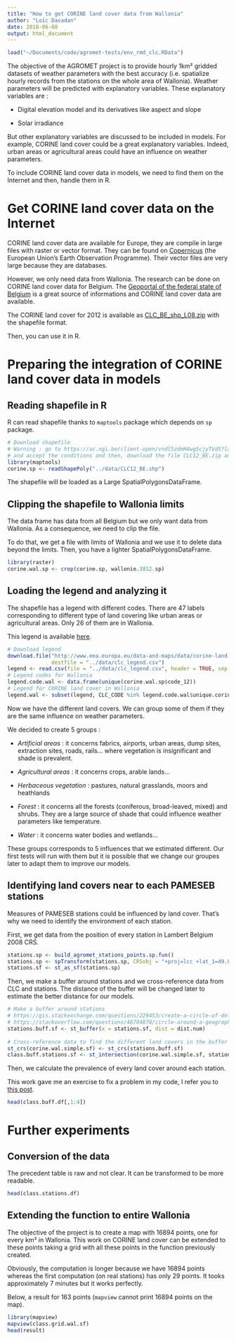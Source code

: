```yaml
---
title: "How to get CORINE land cover data from Wallonia"
author: "Loïc Davadan"
date: 2018-06-08
output: html_document
---
```

```r
load("~/Documents/code/agromet-tests/env_rmd_clc.RData")
```

The objective of the AGROMET project is to provide hourly 1km² gridded datasets of weather parameters with the best accuracy (i.e. spatialize hourly records from the stations on the whole area of Wallonia). Weather parameters will be predicted with explanatory variables. These explanatory variables are :

* Digital elevation model and its derivatives like aspect and slope

* Solar irradiance

But other explanatory variables are discussed to be included in models. For example, CORINE land cover could be a great explanatory variables. Indeed, urban areas or agricultural areas could have an influence on weather parameters.

To include CORINE land cover data in models, we need to find them on the Internet and then, handle them in R.

# Get CORINE land cover data on the Internet

CORINE land cover data are available for Europe, they are compile in large files with raster or vector format. They can be found on [Copernicus](https://land.copernicus.eu/pan-european/corine-land-cover) (the European Union's Earth Observation Programme). Their vector files are very large because they are databases.

However, we only need data from Wallonia. The research can be done on CORINE land cover data for Belgium. The [Geoportal of the federal state of Belgium](https://www.geo.be/#!/home) is a great source of informations and CORINE land cover data are available.

The CORINE land cover for 2012 is available as [CLC_BE_shp_L08.zip](https://ac.ngi.be/client-open/XxyX5iFmfwldPgOfzIds?language=en&openpath=ngi-standard-open%2FVectordata%2FCLC2012%2FCLC12_BE_shp_L08.zip&tab=dataaccess&auth=false&open=true&accesscode=XxyX5iFmfwldPgOfzIds) with the shapefile format.

Then, you can use it in R.

# Preparing the integration of CORINE land cover data in models

## Reading shapefile in R

R can read shapefile thanks to `maptools` package which depends on `sp` package.
```r
# Download shapefile
# Warning : go to https://ac.ngi.be/client-open/vndl5zdmH4wgScjyTVdS?language=en&openpath=ngi-standard-open%2FVectordata%2FCLC2012%2FCLC12_BE_shp_L08.zip&tab=dataaccess&auth=false&open=true&accesscode=vndl5zdmH4wgScjyTVdS
# and accept the conditions and then, download the file CLC12_BE.zip and unzip it in a folder
library(maptools)
corine.sp <- readShapePoly("../data/CLC12_BE.shp")
```
The shapefile will be loaded as a Large SpatialPolygonsDataFrame.

## Clipping the shapefile to Wallonia limits

The data frame has data from all Belgium but we only want data from Wallonia. As a consequence, we need to clip the file.

To do that, we get a file with limits of Wallonia and we use it to delete data beyond the limits. Then, you have a lighter SpatialPolygonsDataFrame.

```r
library(raster)
corine.wal.sp <- crop(corine.sp, wallonie.3812.sp)
```

## Loading the legend and analyzing it

The shapefile has a legend with different codes. There are 47 labels corresponding to different type of land covering like urban areas or agricultural areas. Only 26 of them are in Wallonia.

This legend is available [here](http://www.eea.europa.eu/data-and-maps/data/corine-land-cover-2006-raster-1/corine-land-cover-classes-and/clc_legend.csv/at_download/file).

```r
# Download legend
download.file("http://www.eea.europa.eu/data-and-maps/data/corine-land-cover-2006-raster-1/corine-land-cover-classes-and/clc_legend.csv/at_download/file",
              destfile = "../data/clc_legend.csv")
legend <- read.csv(file = "../data/clc_legend.csv", header = TRUE, sep = ";")
# Legend codes for Wallonia
legend.code.wal <- data.frame(unique(corine.wal.sp$code_12))
# Legend for CORINE land cover in Wallonia
legend.wal <- subset(legend, CLC_CODE %in% legend.code.wal$unique.corine.wal.sp.code_12.)
```

Now we have the different land covers. We can group some of them if they are the same influence on weather parameters.

We decided to create 5 groups :

* _Artificial areas_ : it concerns fabrics, airports, urban areas, dump sites, extraction sites, roads, rails... where vegetation is insignificant and shade is prevalent.

* _Agricultural areas_ : it concerns crops, arable lands...

* _Herbaceous vegetation_ : pastures, natural grasslands, moors and heathlands

* _Forest_ : it concerns all the forests (coniferous, broad-leaved, mixed) and shrubs. They are a large source of shade that could influence weather parameters like temperature.

* _Water_ : it concerns water bodies and wetlands...

These groups corresponds to 5 influences that we estimated different. Our first tests will run with them but it is possible that we change our groupes later to adapt them to improve our models.

## Identifying land covers near to each PAMESEB stations

Measures of PAMESEB stations could be influenced by land cover. That's why we need to identify the environment of each station.

First, we get data from the position of every station in Lambert Belgium 2008 CRS.

```r
stations.sp <- build_agromet_stations_points.sp.fun()
stations.sp <- spTransform(stations.sp, CRSobj = "+proj=lcc +lat_1=49.83333333333334 +lat_2=51.16666666666666 +lat_0=50.797815 +lon_0=4.359215833333333 +x_0=649328 +y_0=665262 +ellps=GRS80 +towgs84=0,0,0,0,0,0,0 +units=m +no_defs")
stations.sf <- st_as_sf(stations.sp)
```

Then, we make a buffer around stations and we cross-reference data from CLC and stations. 
The distance of the buffer will be changed later to estimate the better distance for our models.

```r
# Make a buffer around stations
# https://gis.stackexchange.com/questions/229453/create-a-circle-of-defined-radius-around-a-point-and-then-find-the-overlapping-a
# https://stackoverflow.com/questions/46704878/circle-around-a-geographic-point-with-st-buffer
stations.buff.sf <- st_buffer(x = stations.sf, dist = dist.num)
  
# Cross-reference data to find the different land covers in the buffer
st_crs(corine.wal.simple.sf) <- st_crs(stations.buff.sf)
class.buff.stations.sf <- st_intersection(corine.wal.simple.sf, stations.buff.sf)
```

Then, we calculate the prevalence of every land cover around each station.

This work gave me an exercise to fix a problem in my code, I refer you to [this post](https://ldavadan.github.io/post/solve_pb_clc/).

```r
head(class.buff.df[,1:4])
```

# Further experiments

## Conversion of the data

The precedent table is raw and not clear. It can be transformed to be more readable.

```r
head(class.stations.df)
```


## Extending the function to entire Wallonia

The objective of the project is to create a map with 16894 points, one for every km² in Wallonia. This work on CORINE land cover can be extended to these points taking a grid with all these points in the function previously created.

Obviously, the computation is longer because we have 16894 points whereas the first computation (on real stations) has only 29 points. It tooks approximately 7 minutes but it works perfectly.

Below, a result for 163 points (`mapview` cannot print 16894 points on the map).
```r
library(mapview)
mapview(class.grid.wal.sf)
head(result)
```

